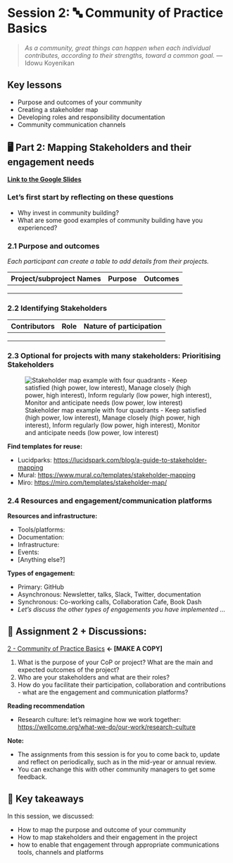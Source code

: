 # Session 2: 🔤 Community of Practice Basics

> *As a community, great things can happen when each individual contributes, according to their strengths, toward a common goal.* ― Idowu Koyenikan

## Key lessons
- Purpose and outcomes of your community 
- Creating a stakeholder map
- Developing roles and responsibility documentation 
- Community communication channels

## 🖥 Part 2: Mapping Stakeholders and their engagement needs

[**Link to the Google Slides**](https://docs.google.com/presentation/d/18kxCLkNEZBVfZ-IBMkE_Un0W67MBoEPbGabygMvqeRY/edit#slide=id.g13faa93073d_0_111)

### Let's first start by reflecting on these questions

* Why invest in community building?
* What are some good examples of community building have you experienced?

### **2.1 Purpose and outcomes**

*Each participant can create a table to add details from their projects.*

| **Project/subproject Names** | **Purpose** | **Outcomes** |
| --- | --- | --- |
| | | |
| | | |
| | | |

### **2.2 Identifying Stakeholders**

| **Contributors** | **Role** | **Nature of participation** |
| --- | --- | --- |
| | | |
| | | |
| | | |

### **2.3 Optional for projects with many stakeholders: Prioritising Stakeholders**

![Stakeholder map example with four quadrants -  Keep satisfied (high power, low interest), Manage closely (high power, high interest), Inform regularly (low power, high interest), Monitor and anticipate needs (low power, low interest)](quarto_files/images/stakeholder-map-lucidspark.png)

**Find templates for reuse:**

- Lucidparks: [https://lucidspark.com/blog/a-guide-to-stakeholder-mapping](https://lucidspark.com/blog/a-guide-to-stakeholder-mapping)
- Mural: [https://www.mural.co/templates/stakeholder-mapping](https://www.mural.co/templates/stakeholder-mapping)
- Miro: [https://miro.com/templates/stakeholder-map/](https://miro.com/templates/stakeholder-map/)

### **2.4 Resources and engagement/communication platforms**

**Resources and infrastructure:**

- Tools/platforms:
- Documentation:
- Infrastructure:
- Events:
- [Anything else?]

**Types of engagement:**

- Primary: GitHub
- Asynchronous: Newsletter, talks, Slack, Twitter, documentation
- Synchronous: Co-working calls, Collaboration Cafe, Book Dash
- *Let's discuss the other types of engagements you have implemented ...*

## 📝 **Assignment 2 + Discussions:** 

[2 - Community of Practice Basics](https://docs.google.com/document/d/1r08Yu2tG8DcOiMpF6bbHrlgMRdePNxlWSRd3tvK7fcQ/edit?usp=sharing) **← [MAKE A COPY]**

1. What is the purpose of your CoP or project? What are the main and expected outcomes of the project?
2. Who are your stakeholders and what are their roles?
3. How do you facilitate their participation, collaboration and contributions - what are the engagement and communication platforms?

**Reading recommendation**

- Research culture: let's reimagine how we work together: [https://wellcome.org/what-we-do/our-work/research-culture](https://wellcome.org/what-we-do/our-work/research-culture)

**Note:**

* The assignments from this session is for you to come back to, update and reflect on periodically, such as in the mid-year or annual review.
* You can exchange this with other community managers to get some feedback.

## 🏡 Key takeaways

In this session, we discussed:

* How to map the purpose and outcome of your community
* How to map stakeholders and their engagement in the project
* how to enable that engagement through appropriate communications tools, channels and platforms
